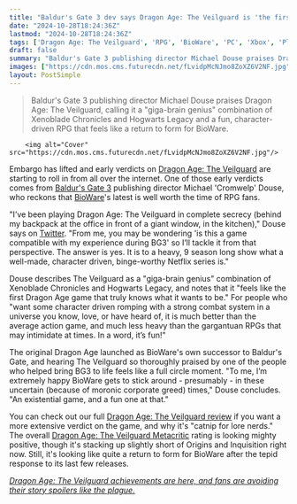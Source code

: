 ```yaml
---
title: "Baldur's Gate 3 dev says Dragon Age: The Veilguard is 'the first Dragon Age game that truly knows what it wants to be' and absolutely 'compatible with my experience during BG3'"
date: "2024-10-28T18:24:36Z"
lastmod: "2024-10-28T18:24:36Z"
tags: ['Dragon Age: The Veilguard', 'RPG', 'BioWare', 'PC', 'Xbox', 'PlayStation', "Baldur's Gate 3", 'Xenoblade Chronicles', 'Hogwarts Legacy', 'Action RPG']
draft: false
summary: "Baldur's Gate 3 publishing director Michael Douse praises Dragon Age: The Veilguard, calling it a 'giga-brain genius' combination of Xenoblade Chronicles and Hogwarts Legacy and a fun, character-driven RPG that feels like a return to form for BioWare."
images: ["https://cdn.mos.cms.futurecdn.net/fLvidpMcNJmo8ZoXZ6V2NF.jpg"]
layout: PostSimple
---
```

> Baldur's Gate 3 publishing director Michael Douse praises Dragon Age: The Veilguard, calling it a "giga-brain genius" combination of Xenoblade Chronicles and Hogwarts Legacy and a fun, character-driven RPG that feels like a return to form for BioWare.


        <img alt="Cover" src="https://cdn.mos.cms.futurecdn.net/fLvidpMcNJmo8ZoXZ6V2NF.jpg"/>
        
Embargo has lifted and early verdicts on [Dragon Age: The Veilguard](https://www.gamesradar.com/dragon-age-4-confirmed-release-date-solas-wishlist-news/) are starting to roll in from all over the internet. One of those early verdicts comes from [Baldur's Gate 3](https://www.gamesradar.com/baldurs-gate-3-guide/) publishing director Michael 'Cromwelp' Douse, who reckons that [BioWare](https://www.gamesradar.com/tag/bioware/)'s latest is well worth the time of RPG fans.

"I’ve been playing Dragon Age: The Veilguard in complete secrecy (behind my backpack at the office in front of a giant window, in the kitchen)," Douse says on [Twitter](https://x.com/Cromwelp/status/1850949592667590700). "From me, you may be wondering 'is this a game compatible with my experience during BG3' so I’ll tackle it from that perspective. The answer is yes. It is to a heavy, 9 season long show what a well-made, character driven, binge-worthy Netflix series is."

Douse describes The Veilguard as a "giga-brain genius" combination of Xenoblade Chronicles and Hogwarts Legacy, and notes that it "feels like the first Dragon Age game that truly knows what it wants to be." For people who "want some character driven romping with a strong combat system in a universe you know, love, or have heard of, it is much better than the average action game, and much less heavy than the gargantuan RPGs that may intimidate at times. In a word, it’s fun!"

The original Dragon Age launched as BioWare's own successor to Baldur's Gate, and hearing The Veilguard so thoroughly praised by one of the people who helped bring BG3 to life feels like a full circle moment. "To me, I’m extremely happy BioWare gets to stick around - presumably - in these uncertain (because of moronic corporate greed) times," Douse concludes. "An existential game, and a fun one at that."

You can check out our full [Dragon Age: The Veilguard review](https://www.gamesradar.com/games/rpg/dragon-age-the-veilguard-review/) if you want a more extensive verdict on the game, and why it's "catnip for lore nerds." The overall [Dragon Age: The Veilguard Metacritic](https://www.gamesradar.com/games/dragon-age/dragon-age-the-veilguard-metacritic-scores-are-in-and-its-just-short-of-origins-and-inqusition-on-ps5-but-the-series-best-on-pc/) rating is looking mighty positive, though it's stacking up slightly short of Origins and Inquisition right now. Still, it's looking like quite a return to form for BioWare after the tepid response to its last few releases.

[<em>Dragon Age: The Veilguard achievements are here, and fans are avoiding their story spoilers like the plague.</em>](https://www.gamesradar.com/games/dragon-age/dragon-age-the-veilguard-achievements-are-here-and-fans-are-avoiding-their-story-spoilers-like-the-plague/)
        